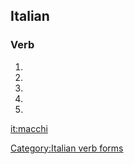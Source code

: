 ==Italian==

===Verb===
{{head|it|verb form}}

# {{inflection of|macchiare||2|s|pres|ind|lang=it}}
# {{inflection of|macchiare||1|s|pres|sub|lang=it}}
# {{inflection of|macchiare||2|s|pres|sub|lang=it}}
# {{inflection of|macchiare||3|s|pres|sub|lang=it}}
# {{inflection of|macchiare||3|s|imp|lang=it}}

[[Category:Italian verb forms]]

[[it:macchi]]